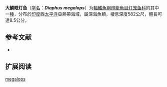 {{Speciesbox
| name = 大鱗眶灯鱼
| status = NE
| status_system = IUCN3.1
| image = 
| genus = Diaphus
| species = megalops
| authority = [[Nafpaktitis|Nafpaktitis]], 1978
| synonyms = 
}}

'''大鱗眶灯鱼'''（[[学名|学名]]：'''''Diaphus megalops'''''）为[[輻鰭魚綱|輻鰭魚綱]][[燈籠魚目|燈籠魚目]][[灯笼鱼科|灯笼鱼科]]的其中一[[種|種]]，分布於[[印度|印度]]西[[太平洋|太平洋]]亞熱帶海域，屬深海魚類，棲息深度582公尺，體長可達8.5公分。

== 参考文献 ==
{{refbegin}}
*{{FishBase_species|genus=Diaphus|species=megalops|year=2012|month=1}}
{{refend}}

==扩展阅读==
{{refbegin}}
{{Wikispecies-inline|Diaphus megalops|大鱗眶灯鱼}}
{{refend}}
{{Taxonbar|from=Q2650187}}

[[Category:眶灯鱼属|megalops]]


{{灯笼鱼目小作品}}